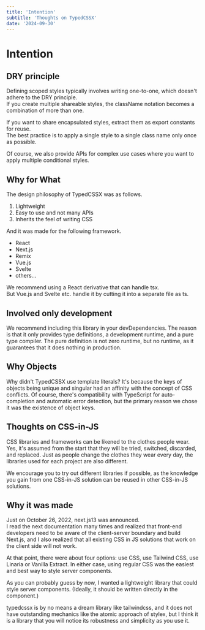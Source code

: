 ```yaml
---
title: 'Intention'
subtitle: 'Thoughts on TypedCSSX'
date: '2024-09-30'
---
```


<TocBot />

# Intention

## DRY principle
Defining scoped styles typically involves writing one-to-one, which doesn't adhere to the DRY principle.  
If you create multiple shareable styles, the className notation becomes a combination of more than one.

If you want to share encapsulated styles, extract them as export constants for reuse.  
The best practice is to apply a single style to a single class name only once as possible.

Of course, we also provide APIs for complex use cases where you want to apply multiple conditional styles.

## Why for What
The design philosophy of TypedCSSX was as follows.
1. Lightweight
2. Easy to use and not many APIs
3. Inherits the feel of writing CSS

And it was made for the following framework.  
- React
- Next.js
- Remix
- Vue.js 
- Svelte
- others...

We recommend using a React derivative that can handle tsx.  
But Vue.js and Svelte etc. handle it by cutting it into a separate file as ts.

## Involved only development
We recommend including this library in your devDependencies.
The reason is that it only provides type definitions, a development runtime, and a pure type compiler.
The pure definition is not zero runtime, but no runtime, as it guarantees that it does nothing in production.


## Why Objects
Why didn't TypedCSSX use template literals?
It's because the keys of objects being unique and singular had an affinity with the concept of CSS conflicts.
Of course, there's compatibility with TypeScript for auto-completion and automatic error detection,
but the primary reason we chose it was the existence of object keys.

## Thoughts on CSS-in-JS    
CSS libraries and frameworks can be likened to the clothes people wear.
Yes, it's assumed from the start that they will be tried, switched, discarded, and replaced.
Just as people change the clothes they wear every day, the libraries used for each project are also different.

We encourage you to try out different libraries if possible, as the knowledge you gain from one CSS-in-JS solution can be reused in other CSS-in-JS solutions.

## Why it was made
Just on October 26, 2022, next.js13 was announced.  
I read the next documentation many times and realized that front-end developers need to be aware of the client-server boundary and build Next.js, and I also realized that all existing CSS in JS solutions that work on the client side will not work.

At that point, there were about four options: use CSS, use Tailwind CSS, use Linaria or Vanilla Extract. In either case, using regular CSS was the easiest and best way to style server components.

As you can probably guess by now, I wanted a lightweight library that could style server components. (Ideally, it should be written directly in the component.)

typedcssx is by no means a dream library like tailwindcss, and it does not have outstanding mechanics like the atomic approach of stylex, but I think it is a library that you will notice its robustness and simplicity as you use it.

